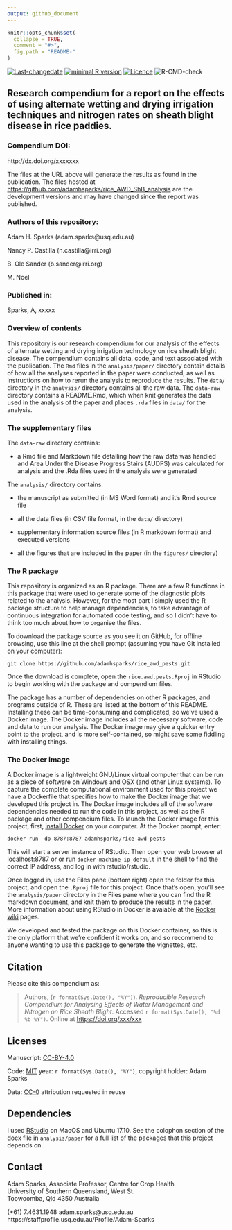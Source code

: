 ```yaml
---
output: github_document
---
```


<!-- README.md is generated from README.Rmd. Please edit that file -->

```r
knitr::opts_chunk$set(
  collapse = TRUE,
  comment = "#>",
  fig.path = "README-"
)
```

[![Last-changedate](https://img.shields.io/badge/last%20change-`r gsub('-', '--', Sys.Date())`-brightgreen.svg)](https://github.com/adamhsparks/rice.awd.pests/commits/master) [![minimal R version](https://img.shields.io/badge/R%3E%3D-`r as.character(getRversion())`-brightgreen.svg)](https://cran.r-project.org/)
[![Licence](https://img.shields.io/github/license/mashape/apistatus.svg)](http://choosealicense.com/licenses/mit/) ![R-CMD-check](https://github.com/adamhsparks/rice_AWD_ShB_analysis/workflows/R-CMD-check/badge.svg)

## Research compendium for a report on the effects of using alternate wetting and drying irrigation techniques and nitrogen rates on sheath blight disease in rice paddies.

### Compendium DOI: 
 
http://dx.doi.org/xxxxxxx

The files at the URL above will generate the results as found in the
publication. The files hosted at
<https://github.com/adamhsparks/rice_AWD_ShB_analysis> are the development
versions and may have changed since the report was published.

### Authors of this repository:

Adam H. Sparks (adam.sparks@usq.edu.au)

Nancy P. Castilla (n.castilla@irri.org)

B. Ole Sander (b.sander@irri.org)

M. Noel

### Published in: 

Sparks, A,  xxxxx 

### Overview of contents

This repository is our research compendium for our analysis of the effects of
alternate wetting and drying irrigation technology on rice sheath blight
disease. The compendium contains all data, code, and text associated with the
publication. The `Rmd` files in the `analysis/paper/` directory contain details
of how all the analyses reported in the paper were conducted, as well as
instructions on how to rerun the analysis to reproduce the results. The
`data/` directory in the `analysis/` directory contains all the raw data. The
`data-raw` directory contains a README.Rmd, which when knit generates the data
used in the analysis of the paper and places `.rda` files in `data/` for the
analysis.

### The supplementary files

The `data-raw` directory contains:

- a Rmd file and Markdown file detailing how the raw data was handled and
Area Under the Disease Progress Stairs (AUDPS) was calculated for analysis and
the .Rda files used in the analysis were generated

The `analysis/` directory contains:

- the manuscript as submitted (in MS Word format) and it's Rmd source file

- all the data files (in CSV file format, in the `data/` directory)

- supplementary information source files (in R markdown format) and executed
versions

- all the figures that are included in the paper (in the `figures/` directory)

### The R package 

This repository is organized as an R package. There are a few R functions in
this package that were used to generate some of the diagnostic plots related to
the analysis. However, for the most part I simply used the R package
structure to help manage dependencies, to take advantage of continuous
integration for automated code testing, and so I didn't have to think too much
about how to organise the files. 

To download the package source as you see it on GitHub, for offline browsing,
use this line at the shell prompt (assuming you have Git installed on your
computer):

```
git clone https://github.com/adamhsparks/rice_awd_pests.git
```

Once the download is complete, open the `rice.awd.pests.Rproj` in RStudio to
begin working with the package and compendium files. 

The package has a number of dependencies on other R packages, and programs
outside of R. These are listed at the bottom of this README. Installing these
can be time-consuming and complicated, so we've used a Docker image. The Docker
image includes all the necessary software, code and data to run our analysis.
The Docker image may give a quicker entry point to the project, and is more
self-contained, so might save some fiddling with installing things.

### The Docker image 

A Docker image is a lightweight GNU/Linux virtual computer that can be run as a
piece of software on Windows and OSX (and other Linux systems). To capture the
complete computational environment used for this project we have a Dockerfile
that specifies how to make the Docker image that we developed this project in.
The Docker image includes all of the software dependencies needed to run the
code in this project, as well as the R package and other compendium files. To
launch the Docker image for this project, first, 
[install Docker](https://docs.docker.com/installation/) on your computer. At the
Docker prompt, enter:

    docker run -dp 8787:8787 adamhsparks/rice-awd-pests

This will start a server instance of RStudio. Then open your web browser at
localhost:8787 or or run `docker-machine ip default` in the shell to find the
correct IP address, and log in with rstudio/rstudio.

Once logged in, use the Files pane (bottom right) open the folder for this
project, and open the `.Rproj` file for this project. Once that's open, you'll
see the `analysis/paper` directory in the Files pane where you can find the R
markdown document, and knit them to produce the results in the paper. More
information about using RStudio in Docker is avaiable at the
[Rocker](https://github.com/rocker-org)
[wiki](https://github.com/rocker-org/rocker/wiki/Using-the-RStudio-image) pages.
 
We developed and tested the package on this Docker container, so this is the
only platform that we're confident it works on, and so recommend to anyone
wanting to use this package to generate the vignettes, etc. 

## Citation

Please cite this compendium as:

> Authors, (`r format(Sys.Date(), "%Y")`). _Reproducible Research Compendium for Analysing Effects of Water Management and Nitrogen on Rice Sheath Blight_. Accessed `r format(Sys.Date(), "%d %b %Y")`. Online at <https://doi.org/xxx/xxx>

## Licenses

Manuscript: [CC-BY-4.0](http://creativecommons.org/licenses/by/4.0/)

Code: [MIT](http://opensource.org/licenses/MIT) year: 
`r format(Sys.Date(), "%Y")`, copyright holder: Adam Sparks

Data: [CC-0](http://creativecommons.org/publicdomain/zero/1.0/) attribution
requested in reuse

## Dependencies

I used [RStudio](http://www.rstudio.com/products/rstudio/) on MacOS and Ubuntu
17.10. See the colophon section of the docx file in `analysis/paper` for a
full list of the packages that this project depends on. 

## Contact

Adam Sparks, Associate Professor, Centre for Crop Health  
University of Southern Queensland, West St.  
Toowoomba, Qld 4350 Australia

(+61) 7.4631.1948   adam.sparks@usq.edu.au  
https://staffprofile.usq.edu.au/Profile/Adam-Sparks
